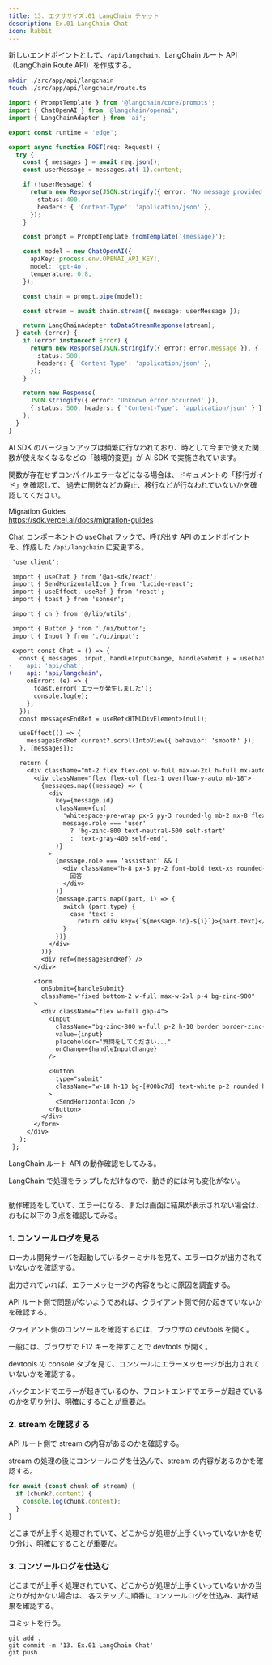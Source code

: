 ```yaml
---
title: 13. エクササイズ.01 LangChain チャット
description: Ex.01 LangChain Chat
icon: Rabbit
---
```


新しいエンドポイントとして、`/api/langchain`、LangChain ルート API （LangChain Route API）を作成する。

```bash title="Terminal"
mkdir ./src/app/api/langchain
touch ./src/app/api/langchain/route.ts
```

```ts title="src/app/api/langchain/route.ts"
import { PromptTemplate } from '@langchain/core/prompts';
import { ChatOpenAI } from '@langchain/openai';
import { LangChainAdapter } from 'ai';

export const runtime = 'edge';

export async function POST(req: Request) {
  try {
    const { messages } = await req.json();
    const userMessage = messages.at(-1).content;

    if (!userMessage) {
      return new Response(JSON.stringify({ error: 'No message provided' }), {
        status: 400,
        headers: { 'Content-Type': 'application/json' },
      });
    }

    const prompt = PromptTemplate.fromTemplate('{message}');

    const model = new ChatOpenAI({
      apiKey: process.env.OPENAI_API_KEY!,
      model: 'gpt-4o',
      temperature: 0.8,
    });

    const chain = prompt.pipe(model);

    const stream = await chain.stream({ message: userMessage });

    return LangChainAdapter.toDataStreamResponse(stream);
  } catch (error) {
    if (error instanceof Error) {
      return new Response(JSON.stringify({ error: error.message }), {
        status: 500,
        headers: { 'Content-Type': 'application/json' },
      });
    }

    return new Response(
      JSON.stringify({ error: 'Unknown error occurred' }),
      { status: 500, headers: { 'Content-Type': 'application/json' } },
    );
  }
}
```


<Callout title="AI SDK のバージョンアップによる破壊的変更に注意してください" type="warn">
AI SDK のバージョンアップは頻繁に行なわれており、時として今まで使えた関数が使えなくなるなどの「破壊的変更」が AI SDK で実施されています。

関数が存在せずコンパイルエラーなどになる場合は、ドキュメントの「移行ガイド」を確認して、
過去に関数などの廃止、移行などが行なわれていないかを確認してください。
</Callout>

Migration Guides<br />
https://sdk.vercel.ai/docs/migration-guides

Chat コンポーネントの useChat フックで、呼び出す API のエンドポイントを、作成した `/api/langchain` に変更する。

```diff title="src/components/chat.tsx"
 'use client';

 import { useChat } from '@ai-sdk/react';
 import { SendHorizontalIcon } from 'lucide-react';
 import { useEffect, useRef } from 'react';
 import { toast } from 'sonner';

 import { cn } from '@/lib/utils';

 import { Button } from './ui/button';
 import { Input } from './ui/input';

 export const Chat = () => {
   const { messages, input, handleInputChange, handleSubmit } = useChat({
-    api: 'api/chat',
+    api: 'api/langchain',
     onError: (e) => {
       toast.error('エラーが発生しました');
       console.log(e);
     },
   });
   const messagesEndRef = useRef<HTMLDivElement>(null);

   useEffect(() => {
     messagesEndRef.current?.scrollIntoView({ behavior: 'smooth' });
   }, [messages]);

   return (
     <div className="mt-2 flex flex-col w-full max-w-2xl h-full mx-auto gap-2 bg-zinc-900 overflow-hidden">
       <div className="flex flex-col flex-1 overflow-y-auto mb-18">
         {messages.map((message) => (
           <div
             key={message.id}
             className={cn(
               'whitespace-pre-wrap px-5 py-3 rounded-lg mb-2 mx-8 flex gap-2',
               message.role === 'user'
                 ? 'bg-zinc-800 text-neutral-500 self-start'
                 : 'text-gray-400 self-end',
             )}
           >
             {message.role === 'assistant' && (
               <div className="h-8 px-3 py-2 font-bold text-xs rounded-lg bg-[#ff6467]/20 text-zinc-500 w-auto whitespace-nowrap">
                 回答
               </div>
             )}
             {message.parts.map((part, i) => {
               switch (part.type) {
                 case 'text':
                   return <div key={`${message.id}-${i}`}>{part.text}</div>;
               }
             })}
           </div>
         ))}
         <div ref={messagesEndRef} />
       </div>

       <form
         onSubmit={handleSubmit}
         className="fixed bottom-2 w-full max-w-2xl p-4 bg-zinc-900"
       >
         <div className="flex w-full gap-4">
           <Input
             className="bg-zinc-800 w-full p-2 h-10 border border-zinc-700 rounded shadow-xl text-white placeholder:text-neutral-400"
             value={input}
             placeholder="質問をしてください..."
             onChange={handleInputChange}
           />

           <Button
             type="submit"
             className="w-18 h-10 bg-[#00bc7d] text-white p-2 rounded hover:bg-emerald-900 hover:cursor-pointer hover:text-white/40"
           >
             <SendHorizontalIcon />
           </Button>
         </div>
       </form>
     </div>
   );
 };
```

LangChain ルート API の動作確認をしてみる。

LangChain で処理をラップしただけなので、動き的には何も変化がない。

<img
  src="/02-hands-on/01-basic-rag-app/13_ex01_langchain_chat/test_langchain_route_api.webp"
  alt=""
/>

動作確認をしていて、エラーになる、または画面に結果が表示されない場合は、おもに以下の３点を確認してみる。

### 1. コンソールログを見る

ローカル開発サーバを起動しているターミナルを見て、エラーログが出力されていないかを確認する。

出力されていれば、エラーメッセージの内容をもとに原因を調査する。

API ルート側で問題がないようであれば、クライアント側で何か起きていないかを確認する。

クライアント側のコンソールを確認するには、ブラウザの devtools を開く。

一般には、ブラウザで F12 キーを押すことで devtools が開く。

devtools の console タブを見て、コンソールにエラーメッセージが出力されていないかを確認する。

バックエンドでエラーが起きているのか、フロントエンドでエラーが起きているのかを切り分け、明確にすることが重要だ。

### 2. stream を確認する

API ルート側で stream の内容があるのかを確認する。

stream の処理の後にコンソールログを仕込んで、stream の内容があるのかを確認する。

```ts title="stream の内容を確認する"
for await (const chunk of stream) {
  if (chunk?.content) {
    console.log(chunk.content);
  }
}
```

どこまでが上手く処理されていて、どこからが処理が上手くいっていないかを切り分け、明確にすることが重要だ。

### 3. コンソールログを仕込む

どこまでが上手く処理されていて、どこからが処理が上手くいっていないかの当たりが付かない場合は、
各ステップに順番にコンソールログを仕込み、実行結果を確認する。

コミットを行う。

```shell title="Terminal"
git add .
git commit -m '13. Ex.01 LangChain Chat'
git push
```
